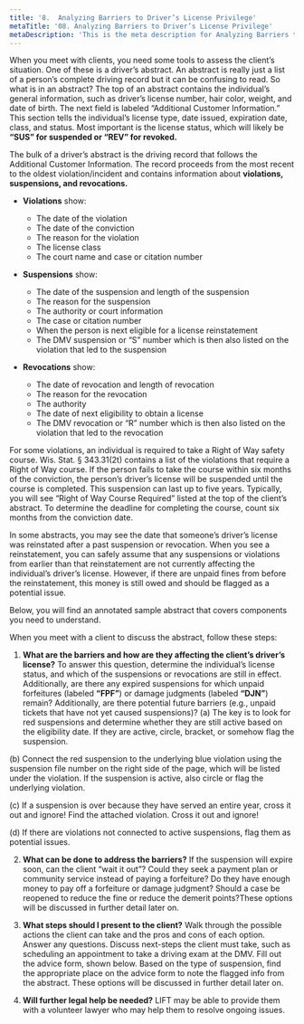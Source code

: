 ```yaml
---
title: '8.	Analyzing Barriers to Driver’s License Privilege'
metaTitle: '08. Analyzing Barriers to Driver’s License Privilege'
metaDescription: 'This is the meta description for Analyzing Barriers to Driver’s License Privilege'
---
```


When you meet with clients, you need some tools to assess the client’s situation. One of these is a driver’s abstract.  An abstract is really just a list of a person’s complete driving record but it can be confusing to read. So what is in an abstract? 
The top of an abstract contains the individual’s general information, such as driver’s license number, hair color, weight, and date of birth.
The next field is labeled “Additional Customer Information.” This section tells the individual’s license type, date issued, expiration date, class, and status. Most important is the license status, which will likely be **“SUS” for suspended or “REV” for revoked.**

The bulk of a driver’s abstract is the driving record that follows the Additional Customer Information. The record proceeds from the most recent to the oldest violation/incident and contains information about **violations, suspensions, and revocations.**


- **Violations** show:

  - The date of the violation
  - The date of the conviction
  - The reason for the violation
  - The license class
  - The court name and case or citation number

- **Suspensions** show:
  - The date of the suspension and length of the suspension
  - The reason for the suspension
  - The authority or court information
  - The case or citation number
  - When the person is next eligible for a license reinstatement
  - The DMV suspension or “S” number which is then also listed on the violation that led to the suspension

- **Revocations** show:
  - The date of revocation and length of revocation
  - The reason for the revocation
  - The authority
  - The date of next eligibility to obtain a license
  - The DMV revocation or “R” number which is then also listed on the violation that led to the revocation

For some violations, an individual is required to take a Right of Way safety course. Wis. Stat. § 343.31(2t) contains a list of the violations that require a Right of Way course. If the person fails to take the course within six months of the conviction, the person’s driver’s license will be suspended until the course is completed. This suspension can last up to five years. Typically, you will see “Right of Way Course Required” listed at the top of the client’s abstract. To determine the deadline for completing the course, count six months from the conviction date.

In some abstracts, you may see the date that someone’s driver’s license was reinstated after a past suspension or revocation. When you see a reinstatement, you can safely assume that any suspensions or violations from earlier than that reinstatement are not currently affecting the individual’s driver’s license. However, if there are unpaid fines from before the reinstatement, this money is still owed and should be flagged as a potential issue. 

Below, you will find an annotated sample abstract that covers components you need to understand.

<ImgSlide />


When you meet with a client to discuss the abstract, follow these steps:

1.	**What are the barriers and how are they affecting the client’s driver’s license?** To answer this question, determine the individual’s license status, and which of the suspensions or revocations are still in effect. Additionally, are there any expired suspensions for which unpaid forfeitures (labeled **“FPF”**) or damage judgments (labeled **“DJN”**) remain? Additionally, are there potential future barriers (e.g., unpaid tickets that have not yet caused suspensions)?
  (a) The key is to look for red suspensions and determine whether they are still active based on the eligibility date. If they are active, circle, bracket, or somehow flag the suspension.
  
  (b) Connect the red suspension to the underlying blue violation using the suspension file number on the right side of the page, which will be listed under the violation. If the suspension is active, also circle or flag the underlying violation.
  
  (c) If a suspension is over because they have served an entire year, cross it out and ignore! Find the attached violation. Cross it out and ignore!
  
  (d) If there are violations not connected to active suspensions, flag them as potential issues.
  
2.	**What can be done to address the barriers?** If the suspension will expire soon, can the client “wait it out”? Could they seek a payment plan or community service instead of paying a forfeiture? Do they have enough money to pay off a forfeiture or damage judgment? Should a case be reopened to reduce the fine or reduce the demerit points?These options will be discussed in further detail later on.

3.	**What steps should I present to the client?** Walk through the possible actions the client can take and the pros and cons of each option. Answer any questions. Discuss next-steps the client must take, such as scheduling an appointment to take a driving exam at the DMV. Fill out the advice form, shown below.  Based on the type of suspension, find the appropriate place on the advice form to note the flagged info from the abstract.  These options will be discussed in further detail later on.

4.	**Will further legal help be needed?** LIFT may be able to provide them with a volunteer lawyer who may help them to resolve ongoing issues.


<Quiz1 />
<Quiz2 />

